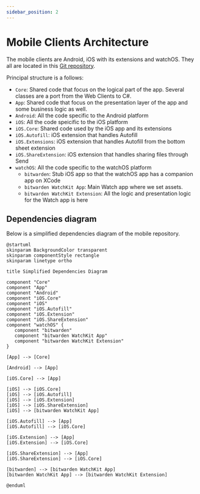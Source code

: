 ```yaml
---
sidebar_position: 2
---
```


# Mobile Clients Architecture

The mobile clients are Android, iOS with its extensions and watchOS. They all are located in this
[Git repository](https://github.com/bitwarden/mobile).

Principal structure is a follows:

- `Core`: Shared code that focus on the logical part of the app. Several classes are a port from the
  Web Clients to C#.
- `App`: Shared code that focus on the presentation layer of the app and some business logic as
  well.
- `Android`: All the code specific to the Android platform
- `iOS`: All the code speicific to the iOS platform
- `iOS.Core`: Shared code used by the iOS app and its extensions
- `iOS.Autofill`: iOS extension that handles Autofill
- `iOS.Extensions`: iOS extension that handles Autofill from the bottom sheet extension
- `iOS.ShareExtension`: iOS extension that handles sharing files through Send
- `watchOS`: All the code specific to the watchOS platform
  - `bitwarden`: Stub iOS app so that the watchOS app has a companion app on XCode
  - `bitwarden WatchKit App`: Main Watch app where we set assets.
  - `bitwarden WatchKit Extension`: All the logic and presentation logic for the Watch app is here

## Dependencies diagram

Below is a simplified dependencies diagram of the mobile repository.

```kroki type=plantuml
@startuml
skinparam BackgroundColor transparent
skinparam componentStyle rectangle
skinparam linetype ortho

title Simplified Dependencies Diagram

component "Core"
component "App"
component "Android"
component "iOS.Core"
component "iOS"
component "iOS.Autofill"
component "iOS.Extension"
component "iOS.ShareExtension"
component "watchOS" {
   component "bitwarden"
   component "bitwarden WatchKit App"
   component "bitwarden WatchKit Extension"
}

[App] --> [Core]

[Android] --> [App]

[iOS.Core] --> [App]

[iOS] --> [iOS.Core]
[iOS] --> [iOS.Autofill]
[iOS] --> [iOS.Extension]
[iOS] --> [iOS.ShareExtension]
[iOS] --> [bitwarden WatchKit App]

[iOS.Autofill] --> [App]
[iOS.Autofill] --> [iOS.Core]

[iOS.Extension] --> [App]
[iOS.Extension] --> [iOS.Core]

[iOS.ShareExtension] --> [App]
[iOS.ShareExtension] --> [iOS.Core]

[bitwarden] --> [bitwarden WatchKit App]
[bitwarden WatchKit App] --> [bitwarden WatchKit Extension]

@enduml
```
